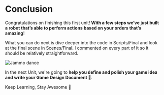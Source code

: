 # Conclusion

Congratulations on finishing this first unit! **With a few steps we’ve just built a robot that’s able to perform actions based on your orders that’s amazing!**

What you can do next is dive deeper into the code in Scripts/Final and look at the final scene in Scenes/Final. I commented on every part of it so it should be relatively straightforward.

<img src="https://huggingface.co/datasets/huggingface-ml-4-games-course/course-images/resolve/main/en/unit1/unity/jammo-dance.gif" alt="Jammo dance" />

In the next Unit, we're going to **help you define and polish your game idea and write your Game Design Document 🤩**.

Keep Learning, Stay Awesome 🤗

